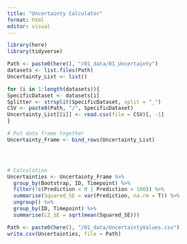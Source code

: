 ```yaml
---
title: "Uncertainty Calculator"
format: html
editor: visual
---
```



```r
library(here)
library(tidyverse)

Path <- paste0(here(), "/01_data/01_Uncertainty")
datasets <- list.files(Path)
Uncertainty_List <- list()

for (i in 1:length(datasets)){
SpecificDataset <- datasets[i]
Splitter <- strsplit(SpecificDataset, split = "_")
CSV <- paste0(Path, "/", SpecificDataset)
Uncertainty_List[[i]] <- read.csv(file = CSV)[, -1]
}

# Put data frame together
Uncertainty_Frame <- bind_rows(Uncertainty_List)




# Calculation
Uncertainties <- Uncertainty_Frame %>%
  group_by(Bootstrap, ID, Timepoint) %>%
  filter(!c(Prediction < 0 | Prediction > 100)) %>%
  summarise(Squared_SE = var(Prediction, na.rm = T)) %>%
  ungroup() %>%
  group_by(ID, Timepoint) %>%
  summarise(L2_SE = sqrt(mean(Squared_SE)))

Path <- paste0(here(), "/01_data/UncertaintyValues.csv")
write.csv(Uncertainties, file = Path)
```